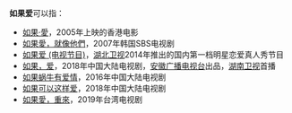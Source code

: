 '''如果爱'''可以指：

*[[如果·愛|如果·愛]]，2005年上映的香港电影
*[[如果愛，就像他們|如果愛，就像他們]]，2007年韩国SBS电视剧
*[[如果爱_(电视节目)|如果爱 (电视节目)]]，[[湖北卫视|湖北卫视]]2014年推出的国内第一档明星恋爱真人秀节目
*[[如果，爱|如果，爱]]，2018年中国大陆电视剧，[[安徽广播电视台|安徽广播电视台]]出品，[[湖南卫视|湖南卫视]]首播
*[[如果蜗牛有爱情|如果蜗牛有爱情]]，2016年中国大陆电视剧
*[[如果可以这样爱|如果可以这样爱]]，2018年中国大陆电视剧
*[[如果愛，重來|如果愛，重來]]，2019年台湾电视剧

{{disambig|Cat=三字消歧義}}